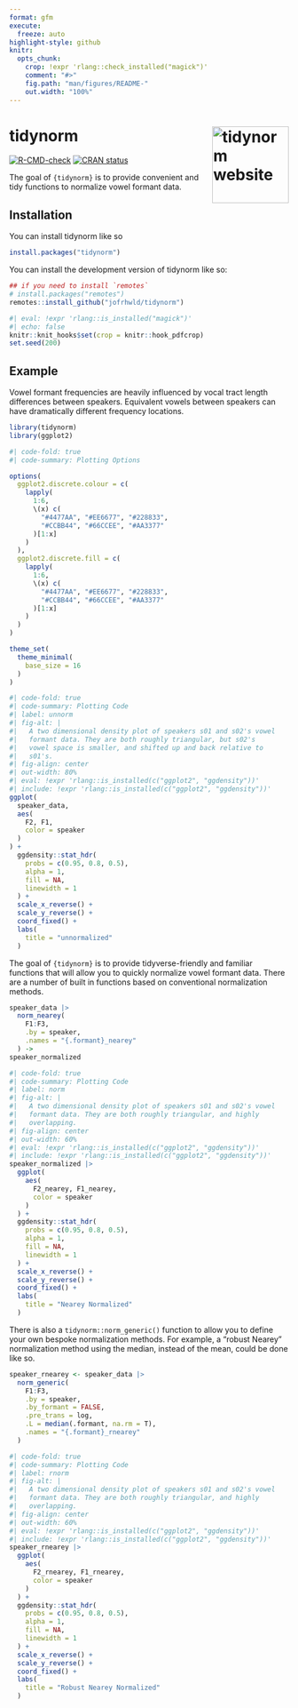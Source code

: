```yaml
---
format: gfm
execute:
  freeze: auto
highlight-style: github  
knitr: 
  opts_chunk: 
    crop: !expr 'rlang::check_installed("magick")'
    comment: "#>"
    fig.path: "man/figures/README-"
    out.width: "100%"
---
```


<!-- README.md is generated from README.Rmd. Please edit that file -->

# tidynorm <a href="https://jofrhwld.github.io/tidynorm/"><img src="man/figures/logo.png" alt="tidynorm website" align="right" height="138"/></a>

<!-- badges: start -->

[![R-CMD-check](https://github.com/JoFrhwld/tidynorm/actions/workflows/R-CMD-check.yaml/badge.svg)](https://github.com/JoFrhwld/tidynorm/actions/workflows/R-CMD-check.yaml) [![CRAN status](https://www.r-pkg.org/badges/version/tidynorm)](https://CRAN.R-project.org/package=tidynorm)

<!-- badges: end -->

The goal of `{tidynorm}` is to provide convenient and tidy functions to normalize vowel formant data.

## Installation

You can install tidynorm like so

``` r
install.packages("tidynorm")
```

You can install the development version of tidynorm like so:

``` r
## if you need to install `remotes`
# install.packages("remotes")
remotes::install_github("jofrhwld/tidynorm")
```

```r
#| eval: !expr 'rlang::is_installed("magick")'
#| echo: false
knitr::knit_hooks$set(crop = knitr::hook_pdfcrop)
set.seed(200)
```

## Example

Vowel formant frequencies are heavily influenced by vocal tract length differences between speakers.
Equivalent vowels between speakers can have dramatically different frequency locations.

```r
library(tidynorm)
library(ggplot2)
```

```r
#| code-fold: true
#| code-summary: Plotting Options

options(
  ggplot2.discrete.colour = c(
    lapply(
      1:6,
      \(x) c(
        "#4477AA", "#EE6677", "#228833",
        "#CCBB44", "#66CCEE", "#AA3377"
      )[1:x]
    )
  ),
  ggplot2.discrete.fill = c(
    lapply(
      1:6,
      \(x) c(
        "#4477AA", "#EE6677", "#228833",
        "#CCBB44", "#66CCEE", "#AA3377"
      )[1:x]
    )
  )
)

theme_set(
  theme_minimal(
    base_size = 16
  )
)
```

```r
#| code-fold: true
#| code-summary: Plotting Code
#| label: unnorm
#| fig-alt: |
#|   A two dimensional density plot of speakers s01 and s02's vowel
#|   formant data. They are both roughly triangular, but s02's
#|   vowel space is smaller, and shifted up and back relative to 
#|   s01's.
#| fig-align: center
#| out-width: 80%
#| eval: !expr 'rlang::is_installed(c("ggplot2", "ggdensity"))'
#| include: !expr 'rlang::is_installed(c("ggplot2", "ggdensity"))'
ggplot(
  speaker_data,
  aes(
    F2, F1,
    color = speaker
  )
) +
  ggdensity::stat_hdr(
    probs = c(0.95, 0.8, 0.5),
    alpha = 1,
    fill = NA,
    linewidth = 1
  ) +
  scale_x_reverse() +
  scale_y_reverse() +
  coord_fixed() +
  labs(
    title = "unnormalized"
  )
```

The goal of `{tidynorm}` is to provide tidyverse-friendly and familiar functions that will allow you to quickly normalize vowel formant data.
There are a number of built in functions based on conventional normalization methods.

```r
speaker_data |>
  norm_nearey(
    F1:F3,
    .by = speaker,
    .names = "{.formant}_nearey"
  ) ->
speaker_normalized
```

```r
#| code-fold: true
#| code-summary: Plotting Code
#| label: norm
#| fig-alt: |
#|   A two dimensional density plot of speakers s01 and s02's vowel
#|   formant data. They are both roughly triangular, and highly
#|   overlapping.
#| fig-align: center
#| out-width: 60%
#| eval: !expr 'rlang::is_installed(c("ggplot2", "ggdensity"))'
#| include: !expr 'rlang::is_installed(c("ggplot2", "ggdensity"))'
speaker_normalized |>
  ggplot(
    aes(
      F2_nearey, F1_nearey,
      color = speaker
    )
  ) +
  ggdensity::stat_hdr(
    probs = c(0.95, 0.8, 0.5),
    alpha = 1,
    fill = NA,
    linewidth = 1
  ) +
  scale_x_reverse() +
  scale_y_reverse() +
  coord_fixed() +
  labs(
    title = "Nearey Normalized"
  )
```

There is also a `tidynorm::norm_generic()` function to allow you to define your own bespoke normalization methods.
For example, a "robust Nearey" normalization method using the median, instead of the mean, could be done like so.

```r
speaker_rnearey <- speaker_data |>
  norm_generic(
    F1:F3,
    .by = speaker,
    .by_formant = FALSE,
    .pre_trans = log,
    .L = median(.formant, na.rm = T),
    .names = "{.formant}_rnearey"
  )
```

```r
#| code-fold: true
#| code-summary: Plotting Code
#| label: rnorm
#| fig-alt: |
#|   A two dimensional density plot of speakers s01 and s02's vowel
#|   formant data. They are both roughly triangular, and highly
#|   overlapping.
#| fig-align: center
#| out-width: 60%
#| eval: !expr 'rlang::is_installed(c("ggplot2", "ggdensity"))'
#| include: !expr 'rlang::is_installed(c("ggplot2", "ggdensity"))'
speaker_rnearey |>
  ggplot(
    aes(
      F2_rnearey, F1_rnearey,
      color = speaker
    )
  ) +
  ggdensity::stat_hdr(
    probs = c(0.95, 0.8, 0.5),
    alpha = 1,
    fill = NA,
    linewidth = 1
  ) +
  scale_x_reverse() +
  scale_y_reverse() +
  coord_fixed() +
  labs(
    title = "Robust Nearey Normalized"
  )
```

